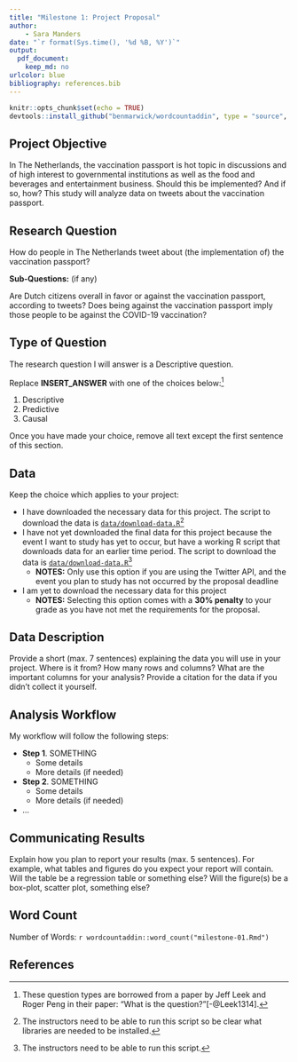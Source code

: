 ```yaml
---
title: "Milestone 1: Project Proposal"
author:
    - Sara Manders
date: "`r format(Sys.time(), '%d %B, %Y')`"
output: 
  pdf_document:
    keep_md: no
urlcolor: blue
bibliography: references.bib
---
```


```r
knitr::opts_chunk$set(echo = TRUE)
devtools::install_github("benmarwick/wordcountaddin", type = "source", dependencies = TRUE)
```

## Project Objective

In The Netherlands, the vaccination passport is hot topic in discussions and of high interest to governmental institutions as well as the food and beverages and entertainment business. Should this be implemented? And if so, how? This study will analyze data on tweets about the vaccination passport.

## Research Question

How do people in The Netherlands tweet about (the implementation of) the vaccination passport?

**Sub-Questions:** (if any)

Are Dutch citizens overall in favor or against the vaccination passport, according to tweets?
Does being against the vaccination passport imply those people to be against the COVID-19 vaccination?

## Type of Question

The research question I will answer is a Descriptive question.

Replace **INSERT_ANSWER** with one of the choices below:^[These question types are borrowed from a paper by Jeff Leek and Roger Peng in their paper: "What is the question?"[-@Leek1314].
]

1. Descriptive
2. Predictive
3. Causal

Once you have made your choice, remove all text except the first sentence of this section.

## Data

Keep the choice which applies to your project:

- I have downloaded the necessary data for this project. The script to download the data is [`data/download-data.R`](data/download-data.R)^[
The instructors need to be able to run this script so be clear what libraries are needed to be installed.
]
- I have not yet downloaded the final data for this project because the event I want to study has yet to occur, but have a working R script that downloads data for an earlier time period. The script to download the data is [`data/download-data.R`](data/download-data.R)^[
The instructors need to be able to run this script.
]
  - **NOTES:** Only use this option if you are using the Twitter API, and the event you plan to study has not occurred by the proposal deadline
- I am yet to download the necessary data for this project
  - **NOTES:** Selecting this option comes with a **30% penalty** to your grade as you have not met the requirements for the proposal.

## Data Description

Provide a short (max. 7 sentences) explaining the data you will use in your project.
Where is it from?
How many rows and columns?
What are the important columns for your analysis?
Provide a citation for the data if you didn't collect it yourself.

## Analysis Workflow

My workflow will follow the following steps:

* **Step 1**. SOMETHING
  * Some details
  * More details (if needed)
* **Step 2**. SOMETHING
  * Some details
  * More details (if needed)
* ...

## Communicating Results

Explain how you plan to report your results (max. 5 sentences). 
For example, what tables and figures do you expect your report will contain.
Will the table be a regression table or something else?
Will the figure(s) be a box-plot, scatter plot, something else?

## Word Count

Number of Words: `r wordcountaddin::word_count("milestone-01.Rmd")`

## References